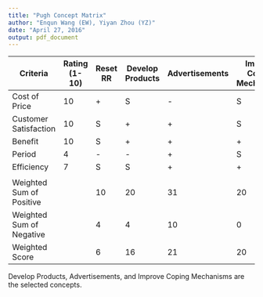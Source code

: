 ```yaml
---
title: "Pugh Concept Matrix"
author: "Enqun Wang (EW), Yiyan Zhou (YZ)"
date: "April 27, 2016"
output: pdf_document
---
```



|Criteria|Rating (1-10)|Reset RR|Develop Products|Advertisements|Improve Coping Mechanisms|
|-------------|------|-------|-------|-----------|------------|
|Cost of Price|10|+|S|-|S|
|Customer Satisfaction|10|S|+|+|S|
|Benefit|10|S|+|+|+|
|Period|4|-|-|+|S|
|Efficiency|7|S|S|+|+|
|||||||
|Weighted Sum of Positive||10|20|31|20|
|Weighted Sum of Negative||4|4|10|0|
|Weighted Score||6|16|21|20|

Develop Products, Advertisements, and Improve Coping Mechanisms are the selected concepts.